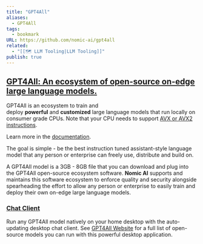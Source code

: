 ```yaml
---
title: "GPT4All"
aliases:
  - GPT4All
tags:
  - bookmark
URL: https://github.com/nomic-ai/gpt4all
related:
  - "[[🗺️ LLM Tooling|LLM Tooling]]"
publish: true
---
```




## [GPT4All: An ecosystem of open-source on-edge large language models.](https://github.com/nomic-ai/gpt4all#gpt4all-an-ecosystem-of-open-source-on-edge-large-language-models)

GPT4All is an ecosystem to train and deploy **powerful** and **customized** large language models that run locally on consumer grade CPUs. Note that your CPU needs to support [AVX or AVX2 instructions](https://en.wikipedia.org/wiki/Advanced_Vector_Extensions).

Learn more in the [documentation](https://docs.gpt4all.io/).

The goal is simple - be the best instruction tuned assistant-style language model that any person or enterprise can freely use, distribute and build on.

A GPT4All model is a 3GB - 8GB file that you can download and plug into the GPT4All open-source ecosystem software. **Nomic AI** supports and maintains this software ecosystem to enforce quality and security alongside spearheading the effort to allow any person or enterprise to easily train and deploy their own on-edge large language models.

### [Chat Client](https://github.com/nomic-ai/gpt4all#chat-client)

Run any GPT4All model natively on your home desktop with the auto-updating desktop chat client. See [GPT4All Website](https://gpt4all.io/) for a full list of open-source models you can run with this powerful desktop application.